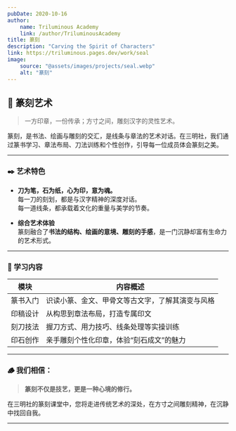 ```yaml
---
pubDate: 2020-10-16
author:
    name: Triluminous Academy
    link: /author/TriluminousAcademy
title: 篆刻
description: "Carving the Spirit of Characters"
link: https://triluminous.pages.dev/work/seal
image:
    source: "@assets/images/projects/seal.webp"
    alt: "篆刻"
---
```


## 🧧 篆刻艺术

> 一方印章，一份传承；方寸之间，雕刻汉字的灵性艺术。

篆刻，是书法、绘画与雕刻的交汇，是线条与章法的艺术对话。在三明社，我们通过篆书学习、章法布局、刀法训练和个性创作，引导每一位成员体会篆刻之美。

---

### ✒️ 艺术特色

- **刀为笔，石为纸，心为印，意为魂。**  
  每一刀的刻划，都是与汉字精神的深度对话。  
  每一道线条，都承载着文化的重量与美学的节奏。

- **综合艺术体验**  
  篆刻融合了**书法的结构、绘画的意境、雕刻的手感**，是一门沉静却富有生命力的艺术形式。

---

### 🧱 学习内容

| 模块 | 内容概述 |
|------|----------|
| 篆书入门 | 识读小篆、金文、甲骨文等古文字，了解其演变与风格 |
| 印稿设计 | 从构思到章法布局，打造专属印文 |
| 刻刀技法 | 握刀方式、用力技巧、线条处理等实操训练 |
| 印石创作 | 亲手雕刻个性化印章，体验“刻石成文”的魅力 |

---

### 🪵 我们相信：

> **篆刻不仅是技艺，更是一种心境的修行。**

在三明社的篆刻课堂中，您将走进传统艺术的深处，在方寸之间雕刻精神，在沉静中找回自我。

---

